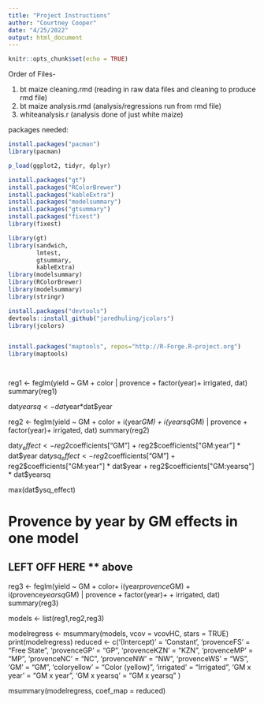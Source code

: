 ```yaml
---
title: "Project Instructions"
author: "Courtney Cooper"
date: "4/25/2022"
output: html_document
---
```


```r
knitr::opts_chunk$set(echo = TRUE)
```
Order of Files-

1. bt maize cleaning.rmd (reading in raw data files and cleaning to produce rmd file)
2. bt maize analysis.rmd (analysis/regressions run from rmd file)
3. whiteanalysis.r (analysis done of just white maize)

packages needed:

```r


install.packages("pacman")
library(pacman)

p_load(ggplot2, tidyr, dplyr)

install.packages("gt")
install.packages("RColorBrewer")
install.packages("kableExtra")
install.packages("modelsummary")
install.packages("gtsummary")
install.packages("fixest")
library(fixest)

library(gt)
library(sandwich,
        lmtest,
        gtsummary,
        kableExtra)
library(modelsummary)
library(RColorBrewer)
library(modelsummary)
library(stringr)

install.packages("devtools")
devtools::install_github("jaredhuling/jcolors")
library(jcolors)


install.packages("maptools", repos="http://R-Forge.R-project.org")
library(maptools)




```

reg1 <- feglm(yield ~ GM + color | provence + factor(year)+ irrigated, dat)
summary(reg1)

dat$yearsq <- dat$year*dat$year

reg2 <- feglm(yield ~ GM + color + i(year*GM) + i(yearsq*GM) | provence + factor(year)+ irrigated, dat)
summary(reg2)


dat$y_effect <- reg2$coefficients["GM"] + reg2$coefficients["GM:year"] * dat$year
dat$ysq_effect <- reg2$coefficients["GM"] + reg2$coefficients["GM:year"] * dat$year + reg2$coefficients["GM:yearsq"] * dat$yearsq

max(dat$ysq_effect)


# Provence by year by GM effects in one model

## LEFT OFF HERE ** above
reg3 <- feglm(yield ~ GM + color+ i(year*provence*GM) + i(provence*yearsq*GM) | provence + factor(year)+ + irrigated, dat)
summary(reg3)

models <- list(reg1,reg2,reg3)


modelregress <- msummary(models, vcov = vcovHC, stars = TRUE)
print(modelregress)
reduced <- c('(Intercept)' = 'Constant',
             'provenceFS' = "Free State",
             'provenceGP' = "GP",
             'provenceKZN' = "KZN",
             'provenceMP' = "MP",
             'provenceNC' = "NC",
             'provenceNW' = "NW",
             'provenceWS' = "WS",
             'GM' = "GM",
             'coloryellow' = "Color (yellow)",
             'irrigated' = "Irrigated",
             'GM x year' = "GM x year",
             'GM x yearsq' = "GM x yearsq"
             )

msummary(modelregress, coef_map = reduced)


